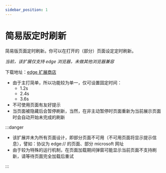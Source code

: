 ```yaml
---
sidebar_position: 1
---
```


# 简易版定时刷新

简易版页面定时刷新。你可以在打开的（部分）页面设定定时刷新。

_当前，该扩展仅支持 edge 浏览器，未做其他浏览器兼容_

下载地址：[edge 扩展商店](https://microsoftedge.microsoft.com/addons/detail/nfdpkdmkbcdbjogjnhhmldmodbjmplna)

- 由于主打简单，所以功能较为单一，仅可设置固定时间：
  - 1.2s
  - 2.4s
  - 3.6s
- 不可使用页面有友好提示
- 当页面被隐藏后会暂停刷新，当然，在非主动暂停时页面重新为当前展示页面时会自动开始未完成的刷新

:::danger

- 该扩展并未为所有页面设计，即部分页面不可用（不可用页面将显示提示信息），譬如：协议为 edge:// 的页面、部分 microsoft 网址
- 由于较为特殊的运行机制，在页面加载期间弹窗可能显示当前页面不支持刷新，请等待页面完全加载后重试

:::
